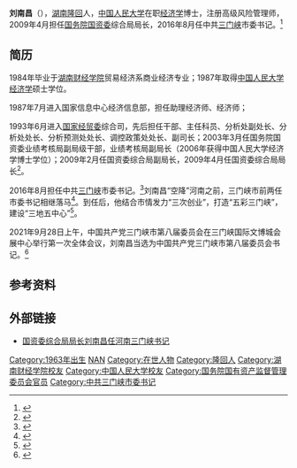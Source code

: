 '''刘南昌'''（{{bd|1963年|10月|}}），[[湖南|湖南]][[隆回|隆回]]人，[[中国人民大学|中国人民大学]]在职[[经济学|经济学]]博士，注册高级风险管理师，2009年4月担任[[中华人民共和国国务院|国务院]][[国资委|国资委]]综合局局长，2016年8月任中共[[三门峡|三门峡]]市委书记。<ref >{{cite web |url=http://news.xinhuanet.com/renshi/2016-08/26/c_129256532.htm |language= |title=刘南昌任河南省三门峡市委书记（简历） |publisher=人民网-中国共产党新闻网 |date=2016年8月26日 |accessdate= |archive-date=2016年10月2日 |archive-url=https://web.archive.org/web/20161002214034/http://news.xinhuanet.com/renshi/2016-08/26/c_129256532.htm |dead-url=no }}</ref>

== 简历 ==
1984年毕业于[[湖南财经学院|湖南财经学院]]贸易经济系商业经济专业；1987年取得[[中国人民大学|中国人民大学]][[经济学|经济学]]硕士学位。

1987年7月进入国家信息中心经济信息部，担任助理经济师、经济师；

1993年6月进入[[国家经贸委|国家经贸委]]综合司，先后担任干部、主任科员、分析处副处长、分析处处长、分析预测处处长、调控政策处处长、副司长；2003年3月任国务院国资委业绩考核局副局级干部，业绩考核局副局长（2006年获得中国人民大学经济学博士学位）；2009年2月任国资委综合局副局长，2009年4月任国资委综合局局长<ref>{{cite news |title=刘南昌调任河南三门峡市委书记， “央官”空降为哪般？_人事风向_澎湃新闻-The Paper |url=https://www.thepaper.cn/newsDetail_forward_1518956 |accessdate=2022-01-16 |work=澎湃新闻网 |archive-date=2022-01-16 |archive-url=https://web.archive.org/web/20220116075715/https://www.thepaper.cn/newsDetail_forward_1518956 }}</ref>。

2016年8月担任中共[[三门峡|三门峡]]市委书记。<ref >{{cite web|url=http://www.china.com.cn/legal/2016-08/26/content_39173320.htm | language= | title=刘南昌任河南省三门峡市委书记 |publisher=中国网 |date=2016-08-26 |accessdate= }}</ref>刘南昌“空降”河南之前，三门峡市前两任市委书记相继落马<ref>{{cite news |title=刘南昌“空降”河南任三门峡市委书记 前两任相继落马 |url=https://china.huanqiu.com/article/9CaKrnJXfno |accessdate=2022-01-16 |work=环球网 |archive-date=2022-01-16 |archive-url=https://web.archive.org/web/20220116075718/https://china.huanqiu.com/article/9CaKrnJXfno }}</ref>。到任后，他结合市情发力“三次创业”，打造“五彩三门峡”，建设“三地五中心”<ref>{{cite news |title=刘南昌：发力“三次创业” 重振崤函雄风 -新华网河南频道 |url=http://www.ha.xinhuanet.com/special/special2018/lncinterview2018/index.htm |accessdate=2022-01-16 |work=新华网 |archive-date=2018-04-25 |archive-url=https://web.archive.org/web/20180425023433/http://www.ha.xinhuanet.com/special/special2018/lncinterview2018/index.htm }}</ref>。

2021年9月28日上午，中国共产党三门峡市第八届委员会在三门峡国际文博城会展中心举行第一次全体会议，刘南昌当选为中国共产党三门峡市第八届委员会书记。<ref>{{cite news |title=三门峡新一届市委常委名单(书记刘南昌 副书记范付中、丁同民) |url=http://district.ce.cn/newarea/sddy/202109/29/t20210929_36959333.shtml |accessdate=2022-01-18 |work=中国经济网 |archive-date=2022-01-18 |archive-url=https://web.archive.org/web/20220118030630/http://district.ce.cn/newarea/sddy/202109/29/t20210929_36959333.shtml }}</ref>

== 参考资料 ==
{{reflist}}

== 外部链接 ==
*[http://news.sohu.com/20160824/n465706358.shtml 国资委综合局局长刘南昌任河南三门峡书记]{{Wayback|url=http://news.sohu.com/20160824/n465706358.shtml |date=20180913090150 }}

{{start box}}
{{s-ppo|cpc}}
{{s-before|[[杨树平|杨树平]]}}
{{s-title|[[中国共产党三门峡市委员会|中国共产党三门峡市委员会]]书记|2016年8月－}}
{{s-inc}}
{{end box}}
{{DEFAULTSORT:L刘}}
[[Category:1963年出生|Category:1963年出生]]
[[Category:刘姓|NAN]]
[[Category:在世人物|Category:在世人物]]
[[Category:隆回人|Category:隆回人]]
[[Category:湖南财经学院校友|Category:湖南财经学院校友]]
[[Category:中国人民大学校友|Category:中国人民大学校友]]
[[Category:国务院国有资产监督管理委员会官员|Category:国务院国有资产监督管理委员会官员]]
[[Category:中共三门峡市委书记|Category:中共三门峡市委书记]]